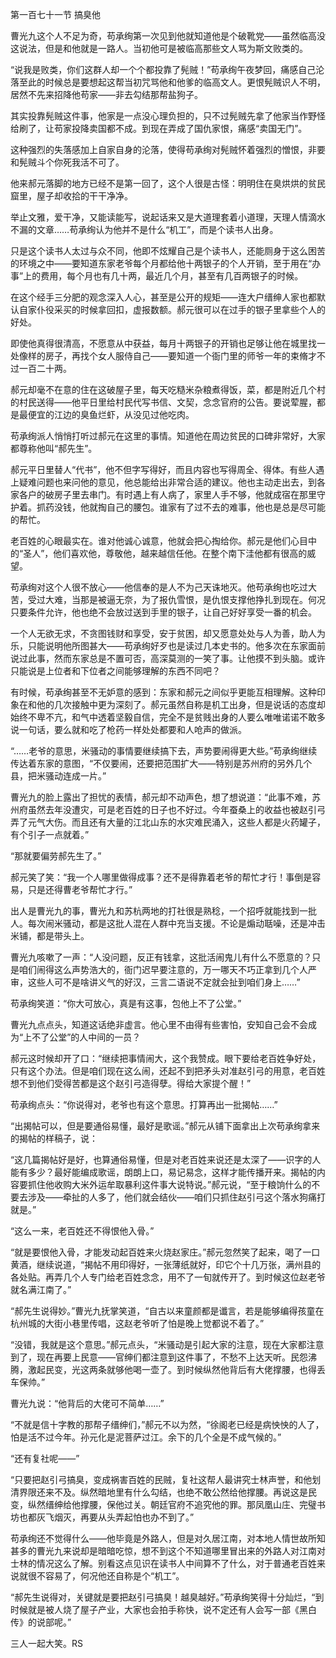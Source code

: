 

第一百七十一节 搞臭他

曹光九这个人不足为奇，苟承绚第一次见到他就知道他是个破靴党――虽然临高没这说法，但是和他就是一路人。当初他可是被临高那些文人骂为斯文败类的。

“说我是败类，你们这群人却一个个都投靠了髡贼！”苟承绚午夜梦回，痛感自己沦落至此的时候总是要想起这帮当初咒骂他和他爹的临高文人。更恨髡贼识人不明，居然不先来招降他苟家――非去勾结那帮盐狗子。

其实投靠髡贼这件事，他家是一点没心理负担的，只不过髡贼先拿了他家当作野怪给刷了，让苟家投降卖国都不成。到现在弄成了国仇家恨，痛感“卖国无门”。

这种强烈的失落感加上自家自身的沦落，使得苟承绚对髡贼怀着强烈的憎恨，非要和髡贼斗个你死我活不可了。

他来郝元落脚的地方已经不是第一回了，这个人很是古怪：明明住在臭烘烘的贫民窟里，屋子却收拾的干干净净。

举止文雅，爱干净，又能读能写，说起话来又是大道理套着小道理，天理人情滴水不漏的文章……苟承绚认为他并不是什么“机工”，而是个读书人出身。

只是这个读书人太过与众不同，他即不炫耀自己是个读书人，还能厕身于这么困苦的环境之中――要知道东家老爷每个月都给他十两银子的个人开销，至于用在“办事”上的费用，每个月也有几十两，最近几个月，甚至有几百两银子的时候。

在这个经手三分肥的观念深入人心，甚至是公开的规矩――连大户缙绅人家也都默认自家仆役采买的时候拿回扣，虚报数额。郝元很可以在过手的银子里拿些个人的好处。

即使他真得很清高，不愿意从中获益，每月十两银子的开销也足够让他在城里找一处像样的房子，再找个女人服侍自己――要知道一个衙门里的师爷一年的束脩才不过一百二十两。

郝元却毫不在意的住在这破屋子里，每天吃糙米杂粮煮得饭，菜，都是附近几个村的村民送得――他平日里给村民代写书信、文契，念念官府的公告。要说荤腥，都是最便宜的江边的臭鱼烂虾，从没见过他吃肉。

苟承绚派人悄悄打听过郝元在这里的事情。知道他在周边贫民的口碑非常好，大家都尊称他叫“郝先生”。

郝元平日里替人“代书”，他不但字写得好，而且内容也写得周全、得体。有些人遇上疑难问题也来问他的意见，他总能给出非常合适的建议。他也主动走出去，到各家各户的破房子里去串门。有时遇上有人病了，家里人手不够，他就成宿在那里守护着。抓药没钱，他就掏自己的腰包。谁家有了过不去的难事，他也是总是尽可能的帮忙。

老百姓的心眼最实在。谁对他诚心诚意，他就会把心掏给你。郝元是他们心目中的“圣人”，他们喜欢他，尊敬他，越来越信任他。在整个南下洼他都有很高的威望。

苟承绚对这个人很不放心――他信奉的是人不为己天诛地灭。他苟承绚也吃过大苦，受过大难，当那是被逼无奈，为了报仇雪恨，是仇恨支撑他挣扎到现在。何况只要条件允许，他也绝不会放过送到手里的银子，让自己好好享受一番的机会。

一个人无欲无求，不贪图钱财和享受，安于贫困，却又愿意处处与人为善，助人为乐，只能说明他所图甚大――苟承绚好歹也是读过几本史书的。他多次在东家面前说过此事，然而东家总是不置可否，高深莫测的一笑了事。让他摸不到头脑。或许只能说是上位者和下位者之间能够理解的东西不同吧？

有时候，苟承绚甚至不无妒意的感到：东家和郝元之间似乎更能互相理解。这种印象在和他的几次接触中更为深刻了。郝元虽然自称是机工出身，但是说话的态度却始终不卑不亢，和气中透着坚毅自信，完全不是贫贱出身的人要么唯唯诺诺不敢多说一句话，要么就和吃了枪药一样处处都要和人呛声的做派。

“……老爷的意思，米骚动的事情要继续搞下去，声势要闹得更大些。”苟承绚继续传达着东家的意图，“不仅要闹，还要把范围扩大――特别是苏州府的另外几个县，把米骚动连成一片。”

曹光九的脸上露出了担忧的表情，郝元却不动声色，想了想说道：“此事不难，苏州府虽然去年没遭灾，可是老百姓的日子也不好过。今年蚕桑上的收益也被赵引弓弄了元气大伤。而且还有大量的江北山东的水灾难民涌入，这些人都是火药罐子，有个引子一点就着。”

“那就要偏劳郝先生了。”

郝元笑了笑：“我一个人哪里做得成事？还不是得靠着老爷的帮忙才行！事倒是容易，只是还得曹老爷帮忙才行。”

出人是曹光九的事，曹光九和苏杭两地的打社很是熟稔，一个招呼就能找到一批人。每次闹米骚动，都是这批人混在人群中充当支援。不论是煽动聒噪，还是冲击米铺，都是带头上。

曹光九咳嗽了一声：“人没问题，反正有钱拿，这批活闹鬼儿有什么不愿意的？只是咱们闹得这么声势浩大的，衙门迟早要注意的，万一哪天不巧正拿到几个人严审，这些人可不是啥讲义气的好汉，三言二语说不定就会扯到咱们身上……”

苟承绚笑道：“你大可放心，真是有这事，包他上不了公堂。”

曹光九点点头，知道这话绝非虚言。他心里不由得有些害怕，安知自己会不会成为“上不了公堂”的人中间的一员？

郝元这时候却开了口：“继续把事情闹大，这个我赞成。眼下要给老百姓争好处，只有这个办法。但是咱们现在这么闹，还起不到把矛头对准赵引弓的用意，老百姓想不到他们受得苦都是这个赵引弓造得孽。得给大家提个醒！”

苟承绚点头：“你说得对，老爷也有这个意思。打算再出一批揭帖……”

“出揭帖可以，但是要通俗易懂，最好是歌谣。”郝元从铺下面拿出上次苟承绚拿来的揭帖的样稿子，说：

“这几篇揭帖好是好，也算通俗易懂，但是对老百姓来说还是太深了――识字的人能有多少？最好能编成歌谣，朗朗上口，易记易念，这样才能传播开来。揭帖的内容要抓住他收购大米外运牟取暴利这件事大说特说。”郝元说，“至于粮饷什么的不要去涉及――牵扯的人多了，他们就会结伙――咱们只抓住赵引弓这个落水狗痛打就是。”

“这么一来，老百姓还不得恨他入骨。”

“就是要恨他入骨，才能发动起百姓来火烧赵家庄。”郝元忽然笑了起来，喝了一口黄酒，继续说道，“揭帖不用印得好，一张薄纸就好，印它个十几万张，满州县的各处贴。再弄几个人专门给老百姓念念，用不了一旬就传开了。到时候这位赵老爷就名满江南了。”

“郝先生说得妙。”曹光九抚掌笑道，“自古以来童颜都是谶言，若是能够编得孩童在杭州城的大街小巷里传唱，这赵老爷听了怕是晚上觉都说不着了。”

“没错，我就是这个意思。”郝元点头，“米骚动是引起大家的注意，现在大家都注意到了，现在再要上民意――官绅们都注意到这件事了，不愁不上达天听。民怨沸腾，激起民变，光这两条就够他喝一壶了。到时候纵然他背后有大佬撑腰，也得丢车保帅。”

曹光九说：“他背后的大佬可不简单……”

“不就是信十字教的那帮子缙绅们，”郝元不以为然，“徐阁老已经是病怏怏的人了，怕是活不过今年。孙元化是泥菩萨过江。余下的几个全是不成气候的。”

“还有复社呢――”

“只要把赵引弓搞臭，变成祸害百姓的民贼，复社这帮人最讲究士林声誉，和他划清界限还来不及。纵然暗地里有什么勾结，也绝不敢公然给他撑腰。再说这是民变，纵然缙绅给他撑腰，保他过关。朝廷官府不追究他的罪。那凤凰山庄、完璧书坊也都灰飞烟灭，再要从头弄起怕也办不到了。”

苟承绚还不觉得什么――他毕竟是外路人，但是对久居江南，对本地人情世故所知甚多的曹光九来说却是暗暗吃惊，想不到这个不知道哪里冒出来的外路人对江南对士林的情况这么了解。别看这点见识在读书人中间算不了什么，对于普通老百姓来说就很不容易了，何况他还自称是个“机工”。

“郝先生说得对，关键就是要把赵引弓搞臭！越臭越好。”苟承绚笑得十分灿烂，“到时候就是被人烧了屋子产业，大家也会拍手称快，说不定还有人会写一部《黑白传》的说部呢。”

三人一起大笑。RS

